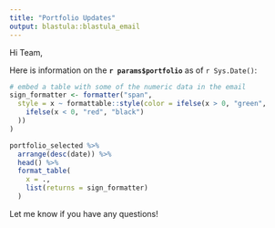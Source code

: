 ```yaml
---
title: "Portfolio Updates"
output: blastula::blastula_email
---
```


Hi Team,
  
Here is information on the **`r params$portfolio`** as of `r Sys.Date()`:

```r
# embed a table with some of the numeric data in the email 
sign_formatter <- formatter("span",
  style = x ~ formattable::style(color = ifelse(x > 0, "green",
    ifelse(x < 0, "red", "black")
  ))
)

portfolio_selected %>%
  arrange(desc(date)) %>%
  head() %>%
  format_table(
    x = .,
    list(returns = sign_formatter)
  )
```


Let me know if you have any questions!